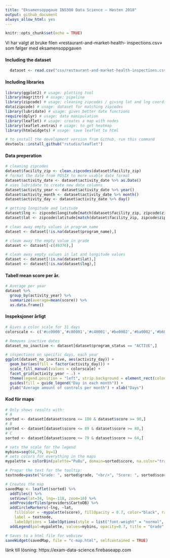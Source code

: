 ```yaml
---
title: "Eksamensoppgave INS300 Data Science – Høsten 2018"
output: github_document
always_allow_html: yes
---
```


```r
knitr::opts_chunk$set(echo = TRUE)
```

Vi har valgt at bruke filen «restaurant-and-market-health-
inspections.csv» som følger med eksamensoppgaven

#### Including the dataset
```r
  dataset <- read.csv("csv/restaurant-and-market-health-inspections.csv")
```

#### Including libraries
```r
library(ggplot2) # usage: plotting tool
library(magrittr) # usage: pipeline
library(zipcode) # usage: cleaning zipcodes / giving lat and lng coordinates
data(zipcode) # usage: dataset for matching zipcodes
library(lubridate) # usage: gives better date functions
require(dplyr) # usage: data manipulation
library(leaflet) # usage: creates a map with nodes
library(leaflet.extras) # usage: to get heatmap
library(htmlwidgets) # usage: save leaflet to html

# to install the development version from Github, run this command
devtools::install_github("rstudio/leaflet")
```

#### Data preperation
```r
# cleaning zipcodes
dataset$facility_zip <- clean.zipcodes(dataset$facility_zip)
# format the date from POSIX to more usable date format
dataset$activity_date <- dataset$activity_date %>% as.Date()
# uses lubridate to create new date columns
dataset$activity_year <- dataset$activity_date %>% year()
dataset$activity_month <- dataset$activity_date %>% month()
dataset$activity_day <- dataset$activity_date %>% day()

# getting longitude and latitude
dataset$lng <- zipcode$longitude[match(dataset$facility_zip, zipcode$zip)]
dataset$lat <- zipcode$latitude[match(dataset$facility_zip, zipcode$zip)]

# clean away empty values in program_name
dataset <- dataset[!is.na(dataset$program_name),]

# clean away the empty value in grade
dataset <- dataset[-c(49376),]

# clean away empty values in lat and longitude values
dataset <- dataset[!is.na(dataset$lat),]
dataset <- dataset[!is.na(dataset$lng),]

```

#### Tabell mean score per år.
```r
# Average per year
dataset %>%
  group_by(activity_year) %>% 
  summarize(average=mean(score)) %>% 
  as.data.frame()
```

#### Inspeksjoner årligt
```r
# Gives a color scale for 31 days
colorscale <- c('#cc0000','#c80001','#c40001','#be0002','#ba0002','#b60003','#b20003','#ad0004','#aa0004','#a50004','#a00005','#9d0005','#990005','#940005','#900005','#8b0005','#870005','#830005','#7f0005','#7b0005','#770005','#730004','#700004','#6c0004','#670003','#630003','#600002','#5d0002','#590001','#550001','#510000')

# Removes inactive dates
dataset_no_inactive <- dataset[dataset$program_status == "ACTIVE",]

# inspections on specific days, each year
ggplot(dataset_no_inactive, aes(activity_day)) + 
  geom_bar(aes(fill = factor(activity_day))) + 
  scale_fill_manual(values = colorscale) +
  facet_grid(activity_year ~ .) + 
  theme(legend.position = "left", strip.background = element_rect(colour = "#FFFFFF",fill = "#FFFFFF")) +
  guides(fill = guide_legend("Day in each month")) +
  ylab("Average amount of controls per month") + xlab("Days")

```

#### Kod för maps

``` r

# Only shows results with: 
# A
sorted <- dataset[dataset$score <= 100 & dataset$score >= 90,]
# B
sorted <- dataset[dataset$score <= 89 & dataset$score >= 80,]
# C
sorted <- dataset[dataset$score <= 79 & dataset$score >= 64,]

# sets the scale for the legend
mybins=seq(64,79, by=1)
# sets colors for everything in the maps
mypalette = colorBin(palette="PuBu", domain=sorted$score, na.color="transparent", bins=mybins)

# Prepar the text for the tooltip:
textnode=paste("Grade: ", sorted$grade, "<br/>", "Score: ", sorted$score, "<br/>", "Zipcode: ", sorted$facility_zip, sep="") %>% lapply(htmltools::HTML)

# Creates the map
savedMap <- leaflet(sorted) %>%
  addTiles() %>%
  setView(lat=34, lng=-118, zoom=10) %>%
  addProviderTiles(providers$CartoDB) %>%
  addCircleMarkers(~lng, ~lat, 
    fillColor = ~mypalette(score), fillOpacity = 0.7, color="black", radius=8, stroke=TRUE,
    label = textnode,
    labelOptions = labelOptions(style = list("font-weight" = "normal", padding = "3px 8px"), textsize = "13px", direction = "auto")) %>%
  addLegend(pal=mypalette, values=mybins, opacity=0.7, title = "Grade", position = "bottomright")

# Saves to a html file for webview
saveWidget(savedMap, file = "c-map.html", selfcontained = TRUE)
```

länk till lösning:
https://exam-data-science.firebaseapp.com